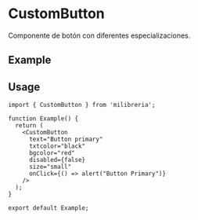 
<Meta of={CustomButton} />

# CustomButton

Componente de botón con diferentes especializaciones.

## Example

<Canvas of={CustomButton.Primary} />

## Usage

```tsx
import { CustomButton } from 'milibreria';

function Example() {
  return (
    <CustomButton
      text="Button primary"
      txtcolor="black"
      bgcolor="red"
      disabled={false}
      size="small"
      onClick={() => alert("Button Primary")}
    />
  );
}

export default Example;